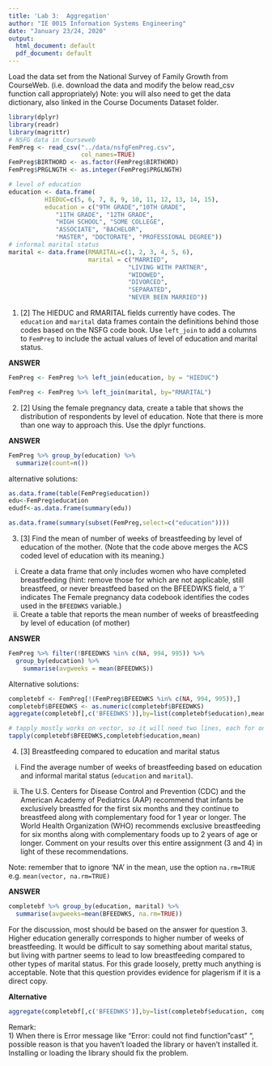 ```yaml
---
title: 'Lab 3:  Aggregation'
author: "IE 0015 Information Systems Engineering"
date: "January 23/24, 2020"
output:
  html_document: default
  pdf_document: default
---
```



Load the data set from the National Survey of Family Growth from CourseWeb. (i.e. download the data and modify the below read_csv function call appropriately) Note: you will also need to get the data dictionary, also linked in the Course Documents Dataset folder.
```r
library(dplyr)
library(readr)
library(magrittr)
# NSFG data in Courseweb
FemPreg <- read_csv("../data/nsfgFemPreg.csv",
                    col_names=TRUE)
FemPreg$BIRTHORD <- as.factor(FemPreg$BIRTHORD)
FemPreg$PRGLNGTH <- as.integer(FemPreg$PRGLNGTH)
```

```r
# level of education
education <- data.frame(
          HIEDUC=c(5, 6, 7, 8, 9, 10, 11, 12, 13, 14, 15),
          education = c("9TH GRADE","10TH GRADE",
             "11TH GRADE", "12TH GRADE",
             "HIGH SCHOOL", "SOME COLLEGE",
             "ASSOCIATE", "BACHELOR",
             "MASTER", "DOCTORATE", "PROFESSIONAL DEGREE"))
# informal marital status
marital <- data.frame(RMARITAL=c(1, 2, 3, 4, 5, 6),
                      marital = c("MARRIED",
                                 "LIVING WITH PARTNER",
                                 "WIDOWED",
                                 "DIVORCED",
                                 "SEPARATED",
                                 "NEVER BEEN MARRIED"))
```

1. [2] The HIEDUC and RMARITAL fields currently have codes.  The `education` and `marital` data frames contain the definitions behind those codes based on the NSFG code book.  Use `left_join` to add a columns to `FemPreg` to include the actual values of level of education and marital status.

**ANSWER**

```r
FemPreg <- FemPreg %>% left_join(education, by = "HIEDUC")

FemPreg <- FemPreg %>% left_join(marital, by="RMARITAL")
```

2. [2]  Using the female pregnancy data, create a table  that shows the distribution of respondents by level of education. Note that there is more than one way to approach this.  Use the dplyr functions.


**ANSWER**
```r
FemPreg %>% group_by(education) %>%
  summarize(count=n())
```

alternative solutions:
```r
as.data.frame(table(FemPreg$education))
edu<-FemPreg$education
edudf<-as.data.frame(summary(edu))

as.data.frame(summary(subset(FemPreg,select=c("education"))))
```

3. [3]  Find the mean of number of weeks of breastfeeding  by level of education of the mother. (Note that the code above merges the ACS coded level of education with its meaning.) 
  i.  Create a data frame that only includes women who have completed breastfeeding (hint: remove those for which are not applicable, still breastfeed, or never breastfeed based on the BFEEDWKS field, a '!' indicates  The Female pregnancy data codebook identifies the codes used in the `BFEEDWKS` variable.)
  ii.  Create a table that reports the mean number of weeks of breastfeeding by level of education (of mother) 


**ANSWER**
```r
FemPreg %>% filter(!BFEEDWKS %in% c(NA, 994, 995)) %>%
  group_by(education) %>%
    summarise(avgweeks = mean(BFEEDWKS))
```

Alternative solutions:

```r
completebf <- FemPreg[!(FemPreg$BFEEDWKS %in% c(NA, 994, 995)),]
completebf$BFEEDWKS <- as.numeric(completebf$BFEEDWKS)
aggregate(completebf[,c('BFEEDWKS')],by=list(completebf$education),mean,na.rm=TRUE)
```
```r
# tapply mostly works on vector, so it will need two lines, each for one vector. 
tapply(completebf$BFEEDWKS,completebf$education,mean)
```

4. [3] Breastfeeding compared to education and marital status

  i. Find the average number of weeks of breastfeeding based on education and informal marital status (`education` and `marital`).

  ii.  The U.S. Centers for Disease Control and Prevention (CDC) and the American Academy of Pediatrics (AAP) recommend that infants be exclusively breastfed for the first six months and they continue to breastfeed along with complementary food for 1 year or longer.  The World Health Organization (WHO) recommends exclusive breastfeeding for six months along with complementary foods up to 2 years of age or longer. Comment on your results over this entire assignment (3 and 4) in light of these recommendations.
  
Note: remember that to ignore 'NA' in the mean, use the option `na.rm=TRUE`  e.g. `mean(vector, na.rm=TRUE)`

**ANSWER**
```r
completebf %>% group_by(education, marital) %>%
  summarise(avgweeks=mean(BFEEDWKS, na.rm=TRUE))
```

For the discussion, most should be based on the answer for question 3. Higher education generally corresponds to higher number of weeks of breastfeeding. It would be difficult to say something about marital status, but living with partner seems to lead to low breastfeeding compared to other types of marital status.  For this grade loosely, pretty much anything is acceptable.  Note that this question provides evidence for plagerism if it is a direct copy.

**Alternative**

```r
aggregate(completebf[,c('BFEEDWKS')],by=list(completebf$education, completebf$marital),mean,na.rm=TRUE)
```


Remark:   
1) When there is Error message like "Error: could not find function "cast" ", possible reason is that you haven't 
loaded the library or haven't installed it. Installing or loading the library should fix the problem.       
